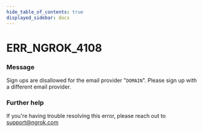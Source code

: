 ```yaml
---
hide_table_of_contents: true
displayed_sidebar: docs
---
```



# ERR_NGROK_4108

### Message
Sign ups are disallowed for the email provider "`DOMAIN`". Please sign up with a different email provider.

<ErrorDetails error='err_ngrok_4108' />


### Further help
If you're having trouble resolving this error, please reach out to [support@ngrok.com](mailto:support@ngrok.com?subject=Help%20with%20ERR_NGROK_4108)

